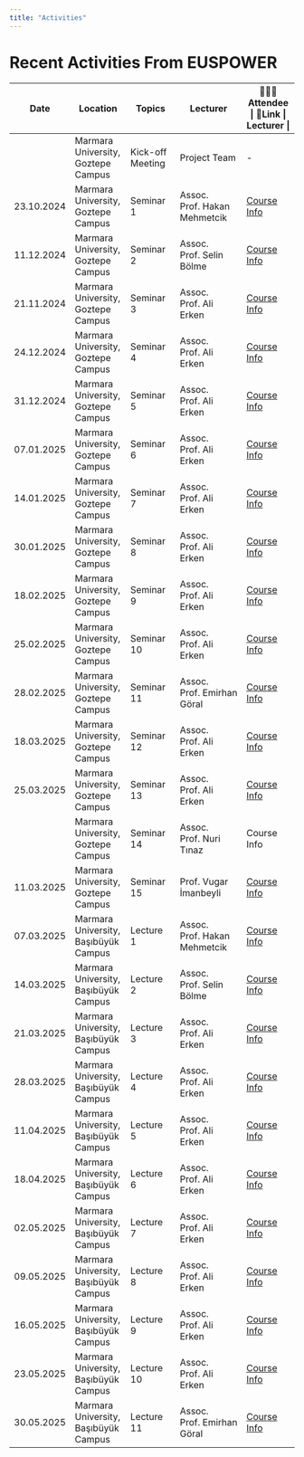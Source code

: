```yaml
---
title: "Activities"
---
```


# Recent Activities From EUSPOWER

| Date | Location | Topics | Lecturer | 🧑‍🤝‍🧑Attendee \| 🔗Link \| Lecturer \| |
|---------------|---------------|---------------|---------------|---------------|
|  | Marmara University, Goztepe Campus | Kick-off Meeting | Project Team | \- |
| 23.10.2024 | Marmara University, Goztepe Campus | Seminar 1 | Assoc. Prof. Hakan Mehmetcik | [Course Info](Lecture/Seminar1.html#/title-slide) |
| 11.12.2024 | Marmara University, Goztepe Campus | Seminar 2 | Assoc. Prof. Selin Bölme | [Course Info](Lecture/Seminar2.html#/title-slide) |
| 21.11.2024 | Marmara University, Goztepe Campus | Seminar 3 | Assoc. Prof. Ali Erken | [Course Info](Lecture/Seminar3.html#/title-slide) |
| 24.12.2024 | Marmara University, Goztepe Campus | Seminar 4 | Assoc. Prof. Ali Erken | [Course Info](Lecture/Seminar4.html#/title-slide) |
| 31.12.2024 | Marmara University, Goztepe Campus | Seminar 5 | Assoc. Prof. Ali Erken | [Course Info](Lecture/Lecture5.html#/section) |
| 07.01.2025 | Marmara University, Goztepe Campus | Seminar 6 | Assoc. Prof. Ali Erken | [Course Info](Lecture/Lecture6.html#/title-slide) |
| 14.01.2025 | Marmara University, Goztepe Campus | Seminar 7 | Assoc. Prof. Ali Erken | [Course Info](Lecture/Seminar7.html#/title-slide) |
| 30.01.2025 | Marmara University, Goztepe Campus | Seminar 8 | Assoc. Prof. Ali Erken | [Course Info](Lecture/Seminar8.html#/title-slide) |
| 18.02.2025 | Marmara University, Goztepe Campus | Seminar 9 | Assoc. Prof. Ali Erken | [Course Info](Lecture/Lecture9.html#/section-1) |
| 25.02.2025 | Marmara University, Goztepe Campus | Seminar 10 | Assoc. Prof. Ali Erken | [Course Info](Lecture/Lecture10.html#/title-slide) |
| 28.02.2025 | Marmara University, Goztepe Campus | Seminar 11 | Assoc. Prof. Emirhan Göral | [Course Info](Lecture/Lecture11.html#/title-slide) |
| 18.03.2025 | Marmara University, Goztepe Campus | Seminar 12 | Assoc. Prof. Ali Erken | [Course Info](Lecture/Lecture12.html#/title-slide) |
| 25.03.2025 | Marmara University, Goztepe Campus | Seminar 13 | Assoc. Prof. Ali Erken | [Course Info](Lecture/Seminar13.html#/section) |
|  | Marmara University, Goztepe Campus | Seminar 14 | Assoc. Prof. Nuri Tınaz | Course Info |
| 11.03.2025 | Marmara University, Goztepe Campus | Seminar 15 | Prof. Vugar İmanbeyli | [Course Info](Lecture/Lecture12.html#/title-slide) |
| 07.03.2025 | Marmara University, Başıbüyük Campus | Lecture 1 | Assoc. Prof. Hakan Mehmetcik | [Course Info](Lecture/Lecture1.html#/title-slide) |
| 14.03.2025 | Marmara University, Başıbüyük Campus | Lecture 2 | Assoc. Prof. Selin Bölme | [Course Info](Lecture/Lecture2.html#/title-slide) |
| 21.03.2025 | Marmara University, Başıbüyük Campus | Lecture 3 | Assoc. Prof. Ali Erken | [Course Info](Lecture/Lecture3.html#/title-slide) |
| 28.03.2025 | Marmara University, Başıbüyük Campus | Lecture 4 | Assoc. Prof. Ali Erken | [Course Info](Lecture/Lecture4.html#/title-slide) |
| 11.04.2025 | Marmara University, Başıbüyük Campus | Lecture 5 | Assoc. Prof. Ali Erken | [Course Info](Lecture/Lecture5.html#/title-slide) |
| 18.04.2025 | Marmara University, Başıbüyük Campus | Lecture 6 | Assoc. Prof. Ali Erken | [Course Info](Lecture/Lecture6.html#/title-slide) |
| 02.05.2025 | Marmara University, Başıbüyük Campus | Lecture 7 | Assoc. Prof. Ali Erken | [Course Info](Lecture/Lecture7.html#/title-slide) |
| 09.05.2025 | Marmara University, Başıbüyük Campus | Lecture 8 | Assoc. Prof. Ali Erken | [Course Info](Lecture/Lecture8.html#/title-slide) |
| 16.05.2025 | Marmara University, Başıbüyük Campus | Lecture 9 | Assoc. Prof. Ali Erken | [Course Info](Lecture/Lecture9.html#/title-slide) |
| 23.05.2025 | Marmara University, Başıbüyük Campus | Lecture 10 | Assoc. Prof. Ali Erken | [Course Info](Lecture/Lecture10.html#/title-slide) |
| 30.05.2025 | Marmara University, Başıbüyük Campus | Lecture 11 | Assoc. Prof. Emirhan Göral | [Course Info](Lecture/Lecture11.html#/title-slide) |
